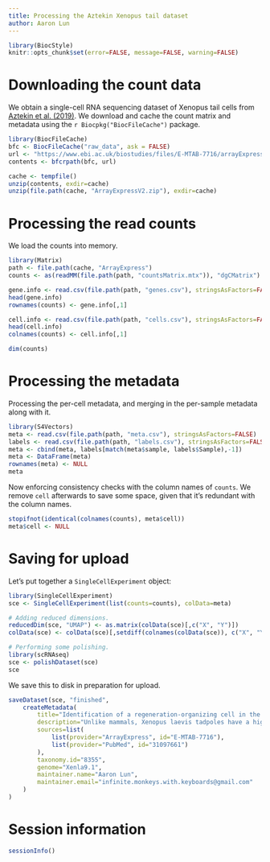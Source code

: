```yaml
---
title: Processing the Aztekin Xenopus tail dataset
author: Aaron Lun
---
```


```r
library(BiocStyle)
knitr::opts_chunk$set(error=FALSE, message=FALSE, warning=FALSE)
```

# Downloading the count data

We obtain a single-cell RNA sequencing dataset of Xenopus tail cells from [Aztekin et al. (2019)](https://doi.org/10.1126/science.aav9996).
We download and cache the count matrix and metadata using the `r Biocpkg("BiocFileCache")` package.

```r
library(BiocFileCache)
bfc <- BiocFileCache("raw_data", ask = FALSE)
url <- "https://www.ebi.ac.uk/biostudies/files/E-MTAB-7716/arrayExpressUpload.zip"
contents <- bfcrpath(bfc, url)

cache <- tempfile()
unzip(contents, exdir=cache)
unzip(file.path(cache, "ArrayExpressV2.zip"), exdir=cache)
```

# Processing the read counts

We load the counts into memory.

```r
library(Matrix)
path <- file.path(cache, "ArrayExpress")
counts <- as(readMM(file.path(path, "countsMatrix.mtx")), "dgCMatrix")

gene.info <- read.csv(file.path(path, "genes.csv"), stringsAsFactors=FALSE, header=FALSE)
head(gene.info)
rownames(counts) <- gene.info[,1]

cell.info <- read.csv(file.path(path, "cells.csv"), stringsAsFactors=FALSE, header=FALSE)
head(cell.info)
colnames(counts) <- cell.info[,1]

dim(counts)
```

# Processing the metadata

Processing the per-cell metadata, and merging in the per-sample metadata along with it.

```r
library(S4Vectors)
meta <- read.csv(file.path(path, "meta.csv"), stringsAsFactors=FALSE)
labels <- read.csv(file.path(path, "labels.csv"), stringsAsFactors=FALSE)
meta <- cbind(meta, labels[match(meta$sample, labels$Sample),-1])
meta <- DataFrame(meta)
rownames(meta) <- NULL
meta
```

Now enforcing consistency checks with the column names of `counts`.
We remove `cell` afterwards to save some space, given that it's redundant with the column names.

```r
stopifnot(identical(colnames(counts), meta$cell))
meta$cell <- NULL
```

# Saving for upload 

Let's put together a `SingleCellExperiment` object:

```r
library(SingleCellExperiment)
sce <- SingleCellExperiment(list(counts=counts), colData=meta)

# Adding reduced dimensions.
reducedDim(sce, "UMAP") <- as.matrix(colData(sce)[,c("X", "Y")])
colData(sce) <- colData(sce)[,setdiff(colnames(colData(sce)), c("X", "Y"))]

# Performing some polishing.
library(scRNAseq)
sce <- polishDataset(sce)
sce
```

We save this to disk in preparation for upload.

```r
saveDataset(sce, "finished",
    createMetadata(
        title="Identification of a regeneration-organizing cell in the Xenopus tail",
        description="Unlike mammals, Xenopus laevis tadpoles have a high regenerative potential. To characterize this regenerative response, we performed single-cell RNA sequencing after tail amputation. By comparing naturally occurring regeneration-competent and -incompetent tadpoles, we identified a previously unrecognized cell type, which we term the regeneration-organizing cell (ROC). ROCs are present in the epidermis during normal tail development and specifically relocalize to the amputation plane of regeneration-competent tadpoles, forming the wound epidermis. Genetic ablation or manual removal of ROCs blocks regeneration, whereas transplantation of ROC-containing grafts induces ectopic outgrowths in early embryos. Transcriptional profiling revealed that ROCs secrete ligands associated with key regenerative pathways, signaling to progenitors to reconstitute lost tissue. These findings reveal the cellular mechanism through which ROCs form the wound epidermis and ensure successful regeneration.",
        sources=list(
            list(provider="ArrayExpress", id="E-MTAB-7716"),
            list(provider="PubMed", id="31097661")
        ),
        taxonomy.id="8355",
        genome="Xenla9.1",
        maintainer.name="Aaron Lun",
        maintainer.email="infinite.monkeys.with.keyboards@gmail.com"
    )
)
```

# Session information

```r
sessionInfo()
```
